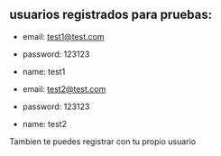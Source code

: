 ## usuarios registrados para pruebas:
- email: test1@test.com
- password: 123123
- name: test1

- email: test2@test.com
- password: 123123
- name: test2

Tambien te puedes registrar con tu propio usuario

